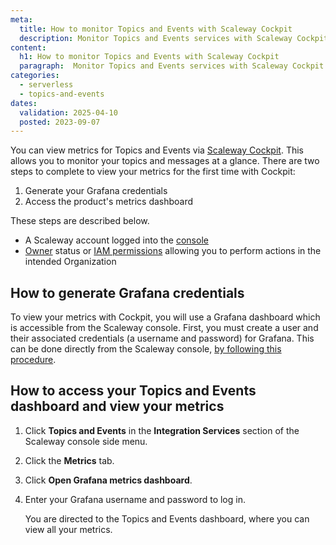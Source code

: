 ```yaml
---
meta:
  title: How to monitor Topics and Events with Scaleway Cockpit
  description: Monitor Topics and Events services with Scaleway Cockpit. This guide helps you track performance to manage your messaging services efficiently.
content:
  h1: How to monitor Topics and Events with Scaleway Cockpit
  paragraph:  Monitor Topics and Events services with Scaleway Cockpit. This guide helps you track performance to manage your messaging services efficiently.
categories:
  - serverless
  - topics-and-events
dates:
  validation: 2025-04-10
  posted: 2023-09-07
---
```



You can view metrics for Topics and Events via [Scaleway Cockpit](/cockpit/quickstart/). This allows you to monitor your topics and messages at a glance. There are two steps to complete to view your metrics for the first time with Cockpit:

1. Generate your Grafana credentials
2. Access the product's metrics dashboard

These steps are described below.

<Requirements />

- A Scaleway account logged into the [console](https://console.scaleway.com)
- [Owner](/iam/concepts/#owner) status or [IAM permissions](/iam/concepts/#permission) allowing you to perform actions in the intended Organization

## How to generate Grafana credentials

To view your metrics with Cockpit, you will use a Grafana dashboard which is accessible from the Scaleway console. First, you must create a user and their associated credentials (a username and password) for Grafana. This can be done directly from the Scaleway console, [by following this procedure](/cockpit/how-to/retrieve-grafana-credentials/).

## How to access your Topics and Events dashboard and view your metrics

1. Click **Topics and Events** in the **Integration Services** section of the Scaleway console side menu.

2. Click the **Metrics** tab.

3. Click **Open Grafana metrics dashboard**.

4. Enter your Grafana username and password to log in.

    You are directed to the Topics and Events dashboard, where you can view all your metrics.